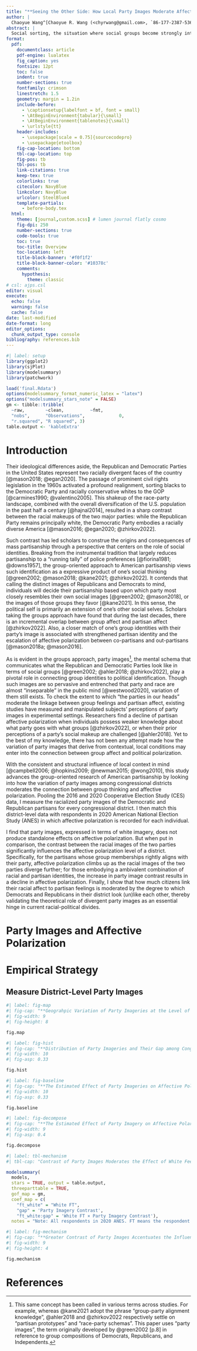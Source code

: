 ```yaml
---
title: "**Seeing the Other Side: How Local Party Images Moderate Affective Polarization**"
author: |
  Chaoyue Wang^[Chaoyue R. Wang (<chyrwang@gmail.com>, `86-177-2387-5369`) is a senior student of Philosophy, Politics and Economics at Yuanpei College of Peking University, Beijing, China 100871. Data, codes, and other documents necessary to reproduce the results reported in this study are openly available at <https://github.com/Raphaellie/Local-Party-Images>.]
abstract: |
  Social sorting, the situation where social groups become strongly interconnected with political parties, has been examined as a contributing factor to affective polarization in American politics. By cultivating party images represented through prominent social identities, this process instills group tensions into party politics. Yet few existing studies takes advantage of local variations of partisan composition to investigate whether the extent to which current political polarization are affected by “parties in our head”. This research builds an index for party images for each congressional district using 2016 and 2020 Cooperative Election Studies, and links these local measures with 2020 American Election Studies where detailed indicators of polarization behavior are included. I find that the further the racial images of local partisans deviate from national stereotypes, the lower level of affective polarization is observed among the district’s respondents. The deviation of local party images also undermines the influence group feelings have in people’s polarization behavior. Heterogeneities by party and racial group are discussed.
format: 
  pdf:
    documentclass: article
    pdf-engine: lualatex
    fig_caption: yes
    fontsize: 12pt
    toc: false
    indent: true
    number-sections: true
    fontfamily: crimson
    linestretch: 1.5
    geometry: margin = 1.2in
    include-before: 
      - \captionsetup{labelfont = bf, font = small} 
      - \AtBeginEnvironment{tabular}{\small}
      - \AtBeginEnvironment{tablenotes}{\small}
      - \urlstyle{tt}
    header-includes: 
      - \usepackage[scale = 0.75]{sourcecodepro}
      - \usepackage{etoolbox}
    fig-cap-location: bottom
    tbl-cap-location: top
    fig-pos: tb
    tbl-pos: tb
    link-citations: true
    keep-tex: true
    colorlinks: true
    citecolor: NavyBlue
    linkcolor: NavyBlue
    urlcolor: SteelBlue4
    template-partials:
      - before-body.tex
  html:
    theme: [journal,custom.scss] # lumen journal flatly cosmo
    fig-dpi: 250
    number-sections: true
    code-tools: true
    toc: true
    toc-title: Overview
    toc-location: left
    title-block-banner: '#f0f1f2'
    title-block-banner-color: '#10378c'
    comments:
      hypothesis:
        theme: classic
# csl: ajps.csl
editor: visual
execute:
  echo: false
  warning: false
  cache: false
date: last-modified
date-format: long
editor_options: 
  chunk_output_type: console
bibliography: references.bib
---
```


```r
#| label: setup
library(ggplot2)
library(sjPlot)
library(modelsummary)
library(patchwork)

load('final.Rdata')
options(modelsummary_format_numeric_latex = "latex")
options("modelsummary_stars_note" = FALSE)
gm <- tibble::tribble(
  ~raw,        ~clean,          ~fmt,
  "nobs",      "Observations",             0,
  "r.squared", "R squared", 3)
table.output <- 'kableExtra'
```

# Introduction

Their ideological differences aside, the Republican and Democratic Parties in the United States represent two racially divergent faces of the country [@mason2018; @egan2020]. The passage of prominent civil rights legislation in the 1960s activated a profound realignment, sorting blacks to the Democratic Party and racially conservative whites to the GOP [@carmines1990; @valentino2005]. This shakeup of the race-party landscape, combined with the overall diversification of the U.S. population in the past half a century [@hajnal2014], resulted in a sharp contrast between the racial makeups of the two major parties: while the Republican Party remains principally white, the Democratic Party embodies a racially diverse America [@mason2016; @egan2020; @zhirkov2022].

Such contrast has led scholars to construe the origins and consequences of mass partisanship through a perspective that centers on the role of social identities. Breaking from the instrumental tradition that largely reduces partisanship to a "running tally" of police preferences [@fiorina1981; @downs1957], the group-oriented approach to American partisanship views such identification as a expressive product of one's social thinking [@green2002; @mason2018; @kane2021; @zhirkov2022]. It contends that calling the distinct images of Republicans and Democrats to mind, individuals will decide their partisanship based upon which party most closely resembles their own social images [@green2002; @mason2018], or the images of those groups they favor [@kane2021]. In this sense, the political self is primarily an extension of one's other social selves. Scholars taking the groups approach have found that during the last decades, there is an incremental overlap between group affect and partisan affect [@zhirkov2022]. Also, a closer match of one's group identities with their party's image is associated with strengthened partisan identity and the escalation of affective polarization between co-partisans and out-partisans [@mason2018a; @mason2016].

As is evident in the groups approach, party images[^1], the mental schema that communicates what the Republican and Democratic Parties look like in terms of social groups [@green2002; @ahler2018; @zhirkov2022], play a pivotal role in connecting group identities to political identification. Though such images are so pervasive and entrenched that party and race are almost "inseparable" in the public mind [@westwood2020], variation of them still exists. To check the extent to which "the parties in our heads" moderate the linkage between group feelings and partisan affect, existing studies have measured and manipulated subjects' perceptions of party images in experimental settings. Researchers find a decline of partisan affective polarization when individuals possess weaker knowledge about what party goes with what groups [@zhirkov2022], or when their prior perceptions of a party's social makeup are challenged [@ahler2018]. Yet to the best of my knowledge, there has not been any attempt made how the variation of party images that derive from contextual, local conditions may enter into the connection between group affect and political polarization.

[^1]: This same concept has been called in various terms across studies. For example, whereas @kane2021 adopt the phrase "group-party alignment knowledge", @ahler2018 and @zhirkov2022 respectively settle on "partisan prototypes" and "race-party schemas". This paper uses "party images", the term originally developed by @green2002 [p.8] in reference to group compositions of Democrats, Republicans, and Independents.

With the consistent and structural influence of local context in mind [@campbell2006; @hopkins2009; @newman2015; @wong2010], this study advances the group-oriented research of American partisanship by looking into how the variation of party images among congressional districts moderates the connection between group thinking and affective polarization. Pooling the 2016 and 2020 Cooperative Election Study (CES) data, I measure the racialized party images of the Democratic and Republican partisans for every congressional district. I then match this district-level data with respondents in 2020 American National Election Study (ANES) in which affective polarization is recorded for each individual.

I find that party images, expressed in terms of white imagery, does not produce standalone effects on affective polarization. But when put in comparison, the contrast between the racial images of the two parties significantly influences the affective polarization level of a district. Specifically, for the partisans whose group memberships rightly aligns with their party, affective polarization climbs up as the racial images of the two parties diverge further; for those embodying a ambivalent combination of racial and partisan identities, the increase in party image contrast results in a decline in affective polarization. Finally, I show that how much citizens link their racial affect to partisan feelings is moderated by the degree to which Democrats and Republicans in their district look (un)like each other, thereby validating the theoretical role of divergent party images as an essential hinge in current racial-political divides.

# Party Images and Affective Polarization

# Empirical Strategy

## Measure District-Level Party Images

```r
#| label: fig-map
#| fig-cap: "**Geograhpic Variation of Party Imageries at the Level of Congressional Districts.** States are resized to be in proportion to their population sizes, and districts are located within the states to approximately match their actual locations. This cartogram is created by the Daily Kos team (<https://www.dailykos.com>)."
#| fig-width: 9
#| fig-height: 8

fig.map
```

```r
#| label: fig-hist
#| fig-cap: "**Distribution of Party Imageries and Their Gap among Congressional Districts.** The first two panels shows the distribution of the percentages of non-Hispanic whites among the Republican and Democratic partisans in a congressional district. The last panel, capturing the contrast of the white imagery between Republicans and Democrats, shows the distribution of the gap between the two percentages."
#| fig-width: 10
#| fig-asp: 0.33

fig.hist
```

```r
#| label: fig-baseline
#| fig-cap: "**The Estimated Effect of Party Imageries on Affective Polarization by Different Types of Partisans.** Panels indicates three subsamples of partisans in 2020 ANES. The labels on the horizontal axis shows the party imagery of what political group is of interest in a regression. A single point represents the estimated effect of the district-level white imagery of a political group on the affective polarization of the partisans in a congressional district, and the range shows its 95% confidence interval. Significant esimtates (p < 0.05) are colored in green and marked in bold text. White percentage of a district's population is controlled for. "
#| fig-width: 10
#| fig-asp: 0.33

fig.baseline
```

```r
#| label: fig-decompose
#| fig-cap: "**The Estimated Effect of Party Imagery on Affective Polarization, Broken Down by In-Group and Out-Group Feelings.** Panels indicates three outcome variables pertaining to affective polarization, and the labels on the vertical axis shows the partisan subsample of 2020 ANES upon whom a regression is based. An individual point represents the estimated effect that district-level contrast of party imagery has on the outcome variable, and the range shows its 95% confidence interval. Significant esimtates (p < 0.05) are colored in red and marked in bold text. White percentage of a district's population is controlled for."
#| fig-width: 9
#| fig-asp: 0.4

fig.decompose
```

```r
#| label: tbl-mechanism
#| tbl-cap: "Contrast of Party Images Moderates the Effect of White Feelings on Affective Polarization"

modelsummary(
  models, 
  stars = TRUE, output = table.output,
  threeparttable = TRUE,
  gof_map = gm,
  coef_map = c(
    "ft_white" = "White FT",
    "gap" = 'Party Imagery Contrast',
    "ft_white:gap" = 'White FT × Party Imagery Contrast'),
  notes = "Note: All respondents in 2020 ANES. FT means the respondent's feeling thermometer score of the group on a 100-point scale, higher values indicating more warmer feelings. The term Party Imagery Contrast refers to the contrast between Republicans and Democrats in terms of their white imagery. Robust standard errors in parentheses. + p < 0.1, * p < 0.05, ** p < 0.01, *** p < 0.001" )
```

```r
#| label: fig-mechanism
#| fig-cap: "**Greater Contrast of Party Images Accentuates the Influence of White Feelings on Voter's Affective Perception of Political Parties.** Linear predicted values based upon the previous OLS analyses with interaction terms between white FT and party FT. Panels reponds to the three outcome variables. Within each panel, the two ribbons plot how affective polarization changes as feelings toward whites become warmer at two levels of party imagery contrast. The bands show the 95% confidcence internals. "
#| fig-width: 9
#| fig-height: 4

fig.mechanism
```

\small

# References

